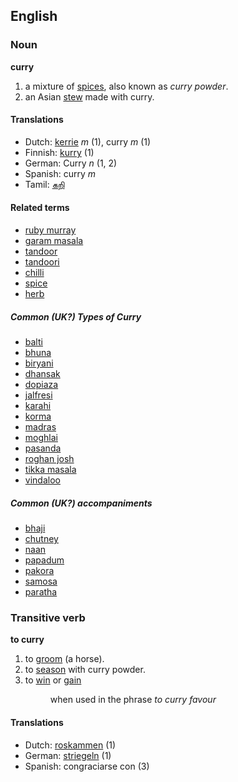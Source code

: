 ==English==
===Noun===
'''curry'''

# a mixture of [[spice]]s, also known as ''curry powder''.
# an Asian [[stew]] made with curry.

====Translations====
*Dutch: [[kerrie]] ''m'' (1), curry ''m'' (1)
*Finnish: [[kurry]] (1)
*German: Curry ''n'' (1, 2)
*Spanish: curry ''m''
*Tamil: [[கறி]]

====Related terms====
*[[ruby murray]]
*[[garam masala]]
*[[tandoor]]
*[[tandoori]]
*[[chilli]]
*[[spice]]
*[[herb]]
<!--spellings are common UK transliterations-->
=====Common (UK?) Types of Curry=====
*[[balti]]
*[[bhuna]]
*[[biryani]]
*[[dhansak]]
*[[dopiaza]]
*[[jalfresi]]
*[[karahi]]
*[[korma]]
*[[madras]]
*[[moghlai]]
*[[pasanda]]
*[[roghan josh]]
*[[tikka masala]]
*[[vindaloo]]

=====Common (UK?) accompaniments=====
*[[bhaji]]
*[[chutney]]
*[[naan]]
*[[papadum]]
*[[pakora]]
*[[samosa]]
*[[paratha]]

===Transitive verb===
'''to curry'''

# to [[groom]] (a horse).
# to [[season]] with curry powder.
# to [[win]] or [[gain]]
#: when used in the phrase ''to curry favour''

====Translations====
*Dutch: [[roskammen]] (1)
*German: [[striegeln]] (1)
*Spanish: congraciarse con (3)